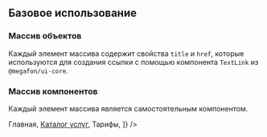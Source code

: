 
## Базовое использование

### Массив объектов
Каждый элемент массива содержит свойства `title` и `href`, которые используются для создания ссылки с помощью компонента `TextLink` из `@megafon/ui-core`.

<Playground>
    <Breadcrumbs items={[
        { title: 'Главная', href: 'www.megafon.ru' },
        { title: 'Каталог услуг', href: 'www.megafon.ru' },
        { title: 'Тарифы' },
    ]} />
</Playground>

### Массив компонентов
Каждый элемент массива является самостоятельным компонентом.

<Playground>
    <Breadcrumbs items={[
        <a href="www.megafon.ru">Главная</a>,
        <a href="www.megafon.ru">Каталог услуг</a>,
        <span>Тарифы</span>,
    ]} />
</Playground>
